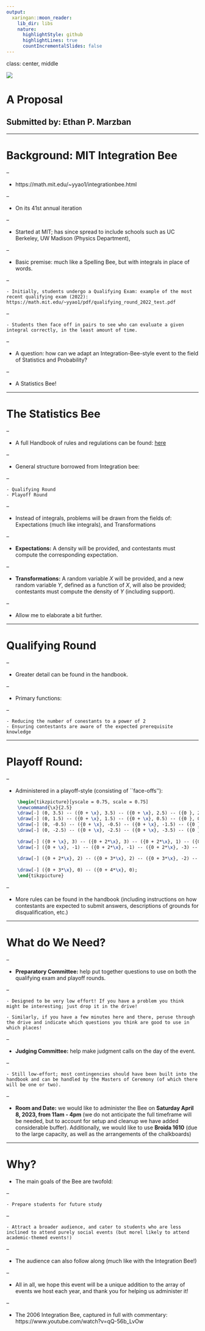 ```yaml
---
output:
  xaringan::moon_reader:
    lib_dir: libs
    nature:
      highlightStyle: github
      highlightLines: true
      countIncrementalSlides: false
---
```

class: center, middle

![](bee_logo_fin_v1.png)
<br>

# A Proposal
## Submitted by: Ethan P. Marzban

---

# Background: MIT Integration Bee

--

- https://math.mit.edu/~yyao1/integrationbee.html

--

- On its 41st annual iteration

--

- Started at MIT; has since spread to include schools such as UC Berkeley, UW Madison (Physics Department), 

--

- Basic premise: much like a Spelling Bee, but with integrals in place of words.

--

    - Initially, students undergo a Qualifying Exam: example of the most recent qualifying exam (2022): https://math.mit.edu/~yyao1/pdf/qualifying_round_2022_test.pdf
  
--

    - Students then face off in pairs to see who can evaluate a given integral correctly, in the least amount of time.

--

- A question: how can we adapt an Integration-Bee-style event to the field of Statistics and Probability?

--

- A Statistics Bee! 

---

# The Statistics Bee

--

- A full Handbook of rules and regulations can be found: [here](https://drive.google.com/file/d/1zYEMdVLg7rUngZLvmlBx_-Vn1fNr2k_L/view?usp=sharing)

--

- General structure borrowed from Integration bee:

--

    - Qualifying Round
    - Playoff Round

--

- Instead of integrals, problems will be drawn from the fields of: Expectations (much like integrals), and Transformations

--

- **Expectations:** A density will be provided, and contestants must compute the corresponding expectation.

--

- **Transformations:** A random variable $X$ will be provided, and a new random variable $Y$, defined as a function of $X$, will also be provided; contestants must compute the density of $Y$ (including support).

--

- Allow me to elaborate a bit further.

---

# Qualifying Round

--

- Greater detail can be found in the handbook.

--

- Primary functions:

--

    - Reducing the number of conestants to a power of 2
    - Ensuring contestants are aware of the expected prerequisite knowledge

---

# Playoff Round:

--

- Administered in a playoff-style (consisting of ``face-offs''):

```tikz
    \begin{tikzpicture}[yscale = 0.75, scale = 0.75]
    \newcommand{\x}{2.5}
    \draw[-] (0, 3.5) -- ({0 + \x}, 3.5) -- ({0 + \x}, 2.5) -- ({0 }, 2.5);
    \draw[-] (0, 1.5) -- ({0 + \x}, 1.5) -- ({0 + \x}, 0.5) -- ({0 }, 0.5);
    \draw[-] (0, -0.5) -- ({0 + \x}, -0.5) -- ({0 + \x}, -1.5) -- ({0 }, -1.5);
    \draw[-] (0, -2.5) -- ({0 + \x}, -2.5) -- ({0 + \x}, -3.5) -- ({0 }, -3.5);
    
    \draw[-] ({0 + \x}, 3) -- ({0 + 2*\x}, 3) -- ({0 + 2*\x}, 1) -- ({0 +\x}, 1);
    \draw[-] ({0 + \x}, -1) -- ({0 + 2*\x}, -1) -- ({0 + 2*\x}, -3) -- ({0 +\x}, -3);
    
    \draw[-] ({0 + 2*\x}, 2) -- ({0 + 3*\x}, 2) -- ({0 + 3*\x}, -2) -- ({0 + 2*\x}, -2);
    
    \draw[-] ({0 + 3*\x}, 0) -- ({0 + 4*\x}, 0);
    \end{tikzpicture}
```

--

- More rules can be found in the handbook (including instructions on how contestants are expected to submit answers, descriptions of grounds for disqualification, etc.)


---

# What do We Need?

--

- **Preparatory Committee:** help put together questions to use on both the qualifying exam and playoff rounds.

--

    - Designed to be very low effort! If you have a problem you think might be interesting; just drop it in the drive!
    
    - Similarly, if you have a few minutes here and there, peruse through the drive and indicate which questions you think are good to use in which places!
    
--

- **Judging Committee:** help make judgment calls on the day of the event.

--

    - Still low-effort; most contingencies should have been built into the handbook and can be handled by the Masters of Ceremony (of which there will be one or two).
    
--

* **Room and Date:** we would like to administer the Bee on **Saturday April 8, 2023, from 11am - 4pm** (we do not anticipate the full timeframe will be needed, but to account for setup and cleanup we have added considerable buffer). Additionally, we would like to use **Broida 1610** (due to the large capacity, as well as the arrangements of the chalkboards)

---

# Why?

- The main goals of the Bee are twofold:

--

    - Prepare students for future study
    
--

    - Attract a broader audience, and cater to students who are less inclined to attend purely social events (but morel likely to attend academic-themed events!)
    
--

- The audience can also follow along (much like with the Integration Bee!)

--

- All in all, we hope this event will be a unique addition to the array of events we host each year, and thank you for helping us administer it! 

--

- The 2006 Integration Bee, captured in full with commentary: https://www.youtube.com/watch?v=qQ-56b_LvOw
